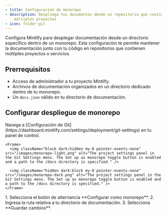 ```yaml
---
- title: Configuración de monorepo
- description: Despliega tus documentos desde un repositorio que contiene
    múltiples proyectos
- icon: folder-git
---
```


Configura Mintlify para desplegar documentación desde un directorio específico dentro de un monorepo. Esta configuración te permite mantener la documentación junto con tu código en repositorios que contienen múltiples proyectos o servicios.

## Prerrequisitos

* Acceso de administrador a tu proyecto Mintlify.
* Archivos de documentación organizados en un directorio dedicado dentro de tu monorepo.
* Un `docs.json` válido en tu directorio de documentación.

## Configurar despliegue de monorepo

<Steps>
  <Step title="Accede a la configuración de Git">
    Navega a [Configuración de Git](https://dashboard.mintlify.com/settings/deployment/git-settings) en tu panel de control.

    <Frame>
      <img className="block dark:hidden my-0 pointer-events-none" src="/images/monorepo-light.png" alt="The project settings panel in the Git Settings menu. The Set up as monorepo toggle button is enabled and a path to the /docs directory is specified." />

      <img className="hidden dark:block my-0 pointer-events-none" src="/images/monorepo-dark.png" alt="The project settings panel in the Git Settings menu. The Set up as monorepo toggle button is enabled and a path to the /docs directory is specified." />
    </Frame>
  </Step>

  <Step title="Establece la ruta de tu documentación">
    1. Selecciona el botón de alternancia **Configurar como monorepo**.
    2. Ingresa la ruta relativa a tu directorio de documentación.
    3. Selecciona **Guardar cambios**.
  </Step>
</Steps>
